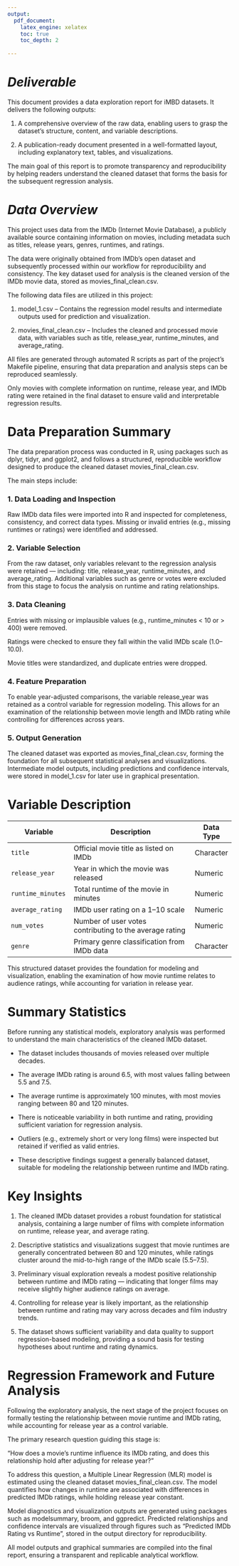 ```yaml
---
output:
  pdf_document:
    latex_engine: xelatex
    toc: true
    toc_depth: 2
    
---
```




# *Deliverable*

This document provides a data exploration report for iMBD datasets.
It delivers the following outputs:

  1. A comprehensive overview of the raw data, enabling users to grasp the dataset’s structure, content, and variable descriptions.

  2. A publication-ready document presented in a well-formatted layout, including explanatory text, tables, and visualizations.

The main goal of this report is to promote transparency and reproducibility by helping readers understand the cleaned dataset that forms the basis for the subsequent regression analysis.



# *Data Overview*
This project uses data from the IMDb (Internet Movie Database), a publicly available source containing information on movies, including metadata such as titles, release years, genres, runtimes, and ratings.

The data were originally obtained from IMDb’s open dataset and subsequently processed within our workflow for reproducibility and consistency.
The key dataset used for analysis is the cleaned version of the IMDb movie data, stored as movies_final_clean.csv.

The following data files are utilized in this project:

  1. model_1.csv – Contains the regression model results and intermediate outputs used for prediction and visualization.

  2. movies_final_clean.csv – Includes the cleaned and processed movie data, with variables such as title, release_year, runtime_minutes, and average_rating.

All files are generated through automated R scripts as part of the project’s Makefile pipeline, ensuring that data preparation and analysis steps can be reproduced seamlessly.

Only movies with complete information on runtime, release year, and IMDb rating were retained in the final dataset to ensure valid and interpretable regression results.



# **Data Preparation Summary**
The data preparation process was conducted in R, using packages such as dplyr, tidyr, and ggplot2, and follows a structured, reproducible workflow designed to produce the cleaned dataset movies_final_clean.csv.

The main steps include:

### **1. Data Loading and Inspection**

Raw IMDb data files were imported into R and inspected for completeness, consistency, and correct data types. Missing or invalid entries (e.g., missing runtimes or ratings) were identified and addressed.

### **2. Variable Selection**

From the raw dataset, only variables relevant to the regression analysis were retained — including:
title, release_year, runtime_minutes, and average_rating.
Additional variables such as genre or votes were excluded from this stage to focus the analysis on runtime and rating relationships.

### **3. Data Cleaning**

Entries with missing or implausible values (e.g., runtime_minutes < 10 or > 400) were removed.

Ratings were checked to ensure they fall within the valid IMDb scale (1.0–10.0).

Movie titles were standardized, and duplicate entries were dropped.

### **4. Feature Preparation**

To enable year-adjusted comparisons, the variable release_year was retained as a control variable for regression modeling.
This allows for an examination of the relationship between movie length and IMDb rating while controlling for differences across years.

### **5. Output Generation**

The cleaned dataset was exported as movies_final_clean.csv, forming the foundation for all subsequent statistical analyses and visualizations.
Intermediate model outputs, including predictions and confidence intervals, were stored in model_1.csv for later use in graphical presentation.



# **Variable Description**
| **Variable**                | **Description**                                         | **Data Type** |
| --------------------------- | ------------------------------------------------------- | ------------- |
| `title`                     | Official movie title as listed on IMDb                  | Character     |
| `release_year`              | Year in which the movie was released                    | Numeric       |
| `runtime_minutes`           | Total runtime of the movie in minutes                   | Numeric       |
| `average_rating`            | IMDb user rating on a 1–10 scale                        | Numeric       |
| `num_votes`                 | Number of user votes contributing to the average rating | Numeric       |
| `genre`                     | Primary genre classification from IMDb data             | Character     |

This structured dataset provides the foundation for modeling and visualization, enabling the examination of how movie runtime relates to audience ratings, while accounting for variation in release year.



# **Summary Statistics**

Before running any statistical models, exploratory analysis was performed to understand the main characteristics of the cleaned IMDb dataset.

- The dataset includes thousands of movies released over multiple decades.

- The average IMDb rating is around 6.5, with most values falling between 5.5 and 7.5.

- The average runtime is approximately 100 minutes, with most movies ranging between 80 and 120 minutes.

- There is noticeable variability in both runtime and rating, providing sufficient variation for regression analysis.

- Outliers (e.g., extremely short or very long films) were inspected but retained if verified as valid entries.

- These descriptive findings suggest a generally balanced dataset, suitable for modeling the relationship between runtime and IMDb rating.



# **Key Insights**

1. The cleaned IMDb dataset provides a robust foundation for statistical analysis, containing a large number of films with complete information on runtime, release year, and average rating.

2. Descriptive statistics and visualizations suggest that movie runtimes are generally concentrated between 80 and 120 minutes, while ratings cluster around the mid-to-high range of the IMDb scale (5.5–7.5).

3. Preliminary visual exploration reveals a modest positive relationship between runtime and IMDb rating — indicating that longer films may receive slightly higher audience ratings on average.

4. Controlling for release year is likely important, as the relationship between runtime and rating may vary across decades and film industry trends.

5. The dataset shows sufficient variability and data quality to support regression-based modeling, providing a sound basis for testing hypotheses about runtime and rating dynamics.



# **Regression Framework and Future Analysis**

Following the exploratory analysis, the next stage of the project focuses on formally testing the relationship between movie runtime and IMDb rating, while accounting for release year as a control variable.

The primary research question guiding this stage is:

“How does a movie’s runtime influence its IMDb rating, and does this relationship hold after adjusting for release year?”

To address this question, a Multiple Linear Regression (MLR) model is estimated using the cleaned dataset movies_final_clean.csv.
The model quantifies how changes in runtime are associated with differences in predicted IMDb ratings, while holding release year constant.

Model diagnostics and visualization outputs are generated using packages such as modelsummary, broom, and ggpredict.
Predicted relationships and confidence intervals are visualized through figures such as “Predicted IMDb Rating vs Runtime”, stored in the output directory for reproducibility.

All model outputs and graphical summaries are compiled into the final report, ensuring a transparent and replicable analytical workflow.
